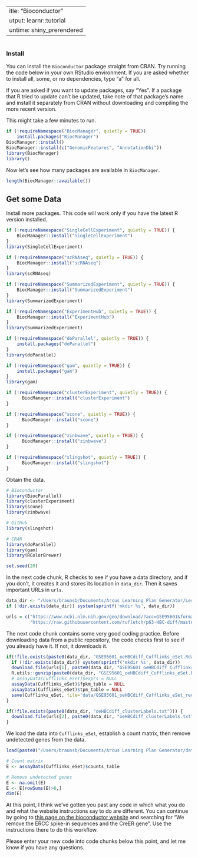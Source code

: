  ---
title: "Bioconductor"
output: learnr::tutorial
runtime: shiny_prerendered
---

```r
```

### Install

You can install the `Bioconductor` package straight from CRAN. Try running the code below in your own RStudio environment. If you are asked whether to install all, some, or no dependencies, type "a" for all. 

If you are asked if you want to update packages, say "Yes". If a package that R tried to update can't be updated, take note of that package's name and install it separately from CRAN without downloading and compiling the more recent version. 

This might take a few minutes to run.

```r
if (!requireNamespace("BiocManager", quietly = TRUE))
    install.packages("BiocManager")
BiocManager::install()
BiocManager::install(c("GenomicFeatures", "AnnotationDbi"))
library(BiocManager)
library()
```

Now let's see how many packages are available in `BiocManager`.

```r
length(BiocManager::available())
```

## Get some Data

Install more packages. This code will work only if you have the latest R version installed.

```r
if (!requireNamespace("SingleCellExperiment", quietly = TRUE)) {
    BiocManager::install("SingleCellExperiment")
}
library(SingleCellExperiment)

if (!requireNamespace("scRNAseq", quietly = TRUE)) {
    BiocManager::install("scRNAseq")
}
library(scRNAseq)

if (!requireNamespace("SummarizedExperiment", quietly = TRUE)) {
    BiocManager::install("SummarizedExperiment")
}
library(SummarizedExperiment)

if (!requireNamespace("ExperimentHub", quietly = TRUE)) {
    BiocManager::install("ExperimentHub")
}
library(SummarizedExperiment)

if (!requireNamespace("doParallel", quietly = TRUE)) {
    install.packages("doParallel")
}
library(doParallel)

if (!requireNamespace("gam", quietly = TRUE)) {
    install.packages("gam")
}
library(gam)

if (!requireNamespace("clusterExperiment", quietly = TRUE)) {
      BiocManager::install("clusterExperiment")
}

if (!requireNamespace("scone", quietly = TRUE)) {
      BiocManager::install("scone")
}

if (!requireNamespace("zinbwave", quietly = TRUE)) {
      BiocManager::install("zinbwave")
}

if (!requireNamespace("slingshot", quietly = TRUE)) {
      BiocManager::install("slingshot")
}
```

Obtain the data.

```r
# Bioconductor
library(BiocParallel)
library(clusterExperiment)
library(scone)
library(zinbwave)

# GitHub
library(slingshot)

# CRAN
library(doParallel)
library(gam)
library(RColorBrewer)

set.seed(20)
```

In the next code chunk, R checks to see if you have a data directory, and if you don't, it creates it and stores its location in `data_dir`. Then it saves important URLs in `urls`.

```r
data_dir <- "/Users/braunsb/Documents/Arcus Learning Plan Generator/Lessons/data/" 
if (!dir.exists(data_dir)) system(sprintf('mkdir %s', data_dir))

urls = c("https://www.ncbi.nlm.nih.gov/geo/download/?acc=GSE95601&format=file&file=GSE95601%5FoeHBCdiff%5FCufflinks%5FeSet%2ERda%2Egz",
         "https://raw.githubusercontent.com/rufletch/p63-HBC-diff/master/ref/oeHBCdiff_clusterLabels.txt")
```

The next code chunk contains some very good coding practice. Before downloading data from a public repository, the code checks first to see if you already have it. If not, it downloads it.

```r
if(!file.exists(paste0(data_dir, "GSE95601_oeHBCdiff_Cufflinks_eSet.Rda"))) {
  if (!dir.exists(data_dir)) system(sprintf('mkdir %s', data_dir))
  download.file(urls[1], paste0(data_dir, "GSE95601_oeHBCdiff_Cufflinks_eSet.Rda.gz"))
  R.utils::gunzip(paste0(data_dir, "GSE95601_oeHBCdiff_Cufflinks_eSet.Rda.gz"))
  # assayData(Cufflinks_eSet)$exprs = NULL
  assayData(Cufflinks_eSet)$fpkm_table = NULL
  assayData(Cufflinks_eSet)$tpm_table = NULL
  save(Cufflinks_eSet, file='data/GSE95601_oeHBCdiff_Cufflinks_eSet_reduced.Rda')
}

if(!file.exists(paste0(data_dir, "oeHBCdiff_clusterLabels.txt"))) {
  download.file(urls[2], paste0(data_dir, "oeHBCdiff_clusterLabels.txt"))
}
```

We load the data into `Cufflinks_eSet`, establish a count matrix, then remove undetected genes from the data.

```r
load(paste0("/Users/braunsb/Documents/Arcus Learning Plan Generator/data/GSE95601_oeHBCdiff_Cufflinks_eSet.Rda"))

# Count matrix
E <- assayData(Cufflinks_eSet)$counts_table

# Remove undetected genes
E <- na.omit(E)
E <- E[rowSums(E)>0,]
dim(E)
```

At this point, I think we've gotten you past any code in which what you do and what the website instructions say to do are different. You can continue by going to [this page on the bioconductor website](https://www.bioconductor.org/help/course-materials/2017/BioC2017/Day2/Workshops/singleCell/doc/workshop.html#pre-processing) and searching for "We remove the ERCC spike-in sequences and the CreER gene". Use the instructions there to do this workflow. 

Please enter your new code into code chunks below this point, and let me know if you have any questions. 

```r

```

```r

```

```r

```
